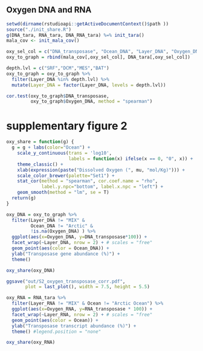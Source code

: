 
## Oxygen DNA and RNA

```r
setwd(dirname(rstudioapi::getActiveDocumentContext()$path ))
source("./init_share.R")
g(DNA_tara, RNA_tara, DNA_RNA_tara) %=% init_tara()
mala_cov <- init_mala_cov()
```

```r
oxy_sel_col = c("DNA_transposase", "Ocean_DNA", "Layer_DNA", "Oxygen_DNA")
oxy_to_graph = rbind(mala_cov[,oxy_sel_col], DNA_tara[,oxy_sel_col])

depth.lvl = c("SRF","DCM","MES","BAT")
oxy_to_graph = oxy_to_graph %>% 
  filter(Layer_DNA %in% depth.lvl) %>%
  mutate(Layer_DNA = factor(Layer_DNA, levels = depth.lvl))
```

```r
cor.test(oxy_to_graph$DNA_transposase,
         oxy_to_graph$Oxygen_DNA, method = "spearman")
```

# supplementary figure 2
```r
oxy_share = function(g) {
  g = g + labs(color="Ocean") +
    scale_y_continuous(trans = 'log10', 
                       labels = function(x) ifelse(x == 0, "0", x)) +
    theme_classic() +
    xlab(expression(paste("Dissolved Oxygen (", mu, "mol/Kg)"))) +
    scale_color_brewer(palette="Set1") +
    stat_cor(method = "spearman", cor.coef.name = "rho",
             label.y.npc="bottom", label.x.npc = "left") +
    geom_smooth(method = "lm", se = T)
  return(g)
}

oxy_DNA = oxy_to_graph %>%
  filter(Layer_DNA != "MIX" & 
         Ocean_DNA != "Arctic" &
         !is.na(Oxygen_DNA) ) %>%
  ggplot(aes(x=Oxygen_DNA, y=DNA_transposase*100)) +
  facet_wrap(~Layer_DNA, nrow = 2) + # scales = "free"
  geom_point(aes(color = Ocean_DNA)) + 
  ylab("Transposase gene abundance (%)") +
  theme()

oxy_share(oxy_DNA)

ggsave("out/S2_oxygen_transposase_corr.pdf", 
       plot = last_plot(), width = 7.5, height = 5.5)
```


```r
oxy_RNA = RNA_tara %>%
  filter(Layer_RNA != "MIX" & Ocean != "Arctic Ocean") %>%
  ggplot(aes(x=Oxygen_RNA, y=RNA_transposase * 100)) +
  facet_wrap(~Layer_RNA, nrow = 2) + # scales = "free"
  geom_point(aes(color = Ocean)) + 
  ylab("Transposase transcript abundance (%)") +
  theme() #legend.position = "none"

oxy_share(oxy_RNA)
```
